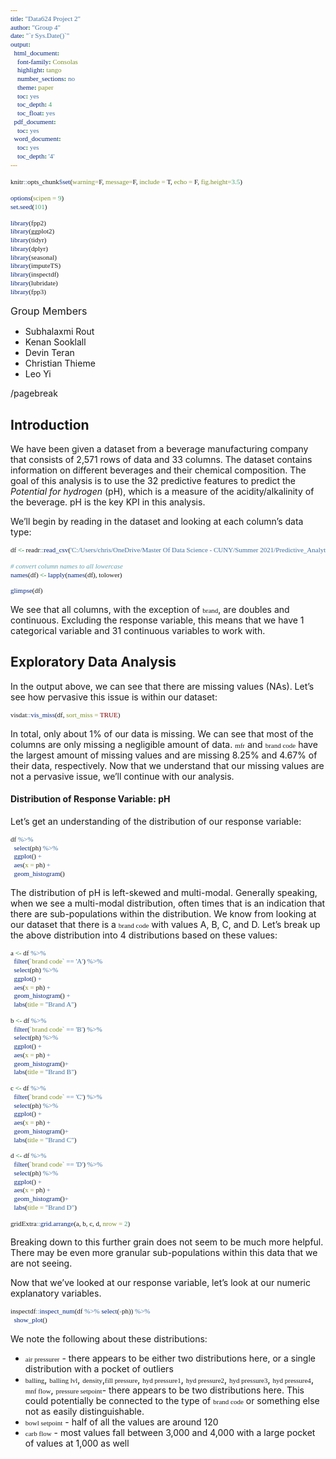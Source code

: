 ```yaml
---
title: "Data624 Project 2"
author: "Group 4"
date: "`r Sys.Date()`"
output:
  html_document:
    font-family: Consolas
    highlight: tango
    number_sections: no
    theme: paper
    toc: yes
    toc_depth: 4
    toc_float: yes
  pdf_document:
    toc: yes
  word_document:
    toc: yes
    toc_depth: '4'
---
```


```{=html}
<style type="text/css">

code {
  font-family: "Consolas";
  font-size: 11px;
}

pre {
  font-family: "Consolas";
  font-size: 11px;
}

mark {
  background-color: whitesmoke;
  color: black;
}

</style>
```
```r
knitr::opts_chunk$set(warning=F, message=F, include = T, echo = F, fig.height=3.5)

options(scipen = 9)
set.seed(101)

library(fpp2)
library(ggplot2)
library(tidyr)
library(dplyr)
library(seasonal)
library(imputeTS)
library(inspectdf)
library(lubridate)
library(fpp3)
```

<font size="3">Group Members</font>

-   Subhalaxmi Rout
-   Kenan Sooklall
-   Devin Teran
-   Christian Thieme
-   Leo Yi

/pagebreak

## Introduction

We have been given a dataset from a beverage manufacturing company that consists of 2,571 rows of data and 33 columns. The dataset contains information on different beverages and their chemical composition. The goal of this analysis is to use the 32 predictive features to predict the *Potential for hydrogen* (pH), which is a measure of the acidity/alkalinity of the beverage. pH is the key KPI in this analysis. 

We'll begin by reading in the dataset and looking at each column's data type: 

```r
df <- readr::read_csv('C:/Users/chris/OneDrive/Master Of Data Science - CUNY/Summer 2021/Predictive_Analytics/Predictive-Analytics-624/Project2-PredictiveModelingNonLinearRegressionTechniques/StudentData-TO_MODEL.csv')

# convert column names to all lowercase
names(df) <- lapply(names(df), tolower)

glimpse(df)
```
We see that all columns, with the exception of `brand`, are doubles and continuous. Excluding the response variable, this means that we have 1 categorical variable and 31 continuous variables to work with. 

## Exploratory Data Analysis

In the output above, we can see that there are missing values (NAs). Let's see how pervasive this issue is within our dataset: 

```r
visdat::vis_miss(df, sort_miss = TRUE)
```

In total, only about 1% of our data is missing. We can see that most of the columns are only missing a negligible amount of data. `mfr` and `brand code` have the largest amount of missing values and are missing 8.25% and 4.67% of their data, respectively. Now that we understand that our missing values are not a pervasive issue, we'll continue with our analysis.

#### Distribution of Response Variable: pH

Let's get an understanding of the distribution of our response variable: 

```r
df %>% 
  select(ph) %>%
  ggplot() + 
  aes(x = ph) + 
  geom_histogram()
```

The distribution of pH is left-skewed and multi-modal. Generally speaking, when we see a multi-modal distribution, often times that is an indication that there are sub-populations within the distribution. We know from looking at our dataset that there is a `brand code` with values A, B, C, and D. Let's break up the above distribution into 4 distributions based on these values: 

```r
a <- df %>% 
  filter(`brand code` == 'A') %>% 
  select(ph) %>%
  ggplot() + 
  aes(x = ph) + 
  geom_histogram() +
  labs(title = "Brand A")

b <- df %>% 
  filter(`brand code` == 'B') %>% 
  select(ph) %>%
  ggplot() + 
  aes(x = ph) + 
  geom_histogram()+
  labs(title = "Brand B")

c <- df %>% 
  filter(`brand code` == 'C') %>% 
  select(ph) %>%
  ggplot() + 
  aes(x = ph) + 
  geom_histogram()+
  labs(title = "Brand C")

d <- df %>% 
  filter(`brand code` == 'D') %>% 
  select(ph) %>%
  ggplot() + 
  aes(x = ph) + 
  geom_histogram()+
  labs(title = "Brand D")

gridExtra::grid.arrange(a, b, c, d, nrow = 2)
```

Breaking down to this further grain does not seem to be much more helpful. There may be even more granular sub-populations within this data that we are not seeing. 

Now that we've looked at our response variable, let's look at our numeric explanatory variables.

```r
inspectdf::inspect_num(df %>% select(-ph)) %>% 
  show_plot()
```

We note the following about these distributions: 

* `air pressurer` - there appears to be either two distributions here, or a single distribution with a pocket of outliers
* `balling`, `balling lvl`, `density`,`fill pressure`, `hyd pressure1`, `hyd pressure2`, `hyd pressure3`, `hyd pressure4`, `mnf flow`, `pressure setpoint`- there appears to be two distributions here. This could potentially be connected to the type of `brand code` or something else not as easily distinguishable. 
* `bowl setpoint` - half of all the values are around 120
* `carb flow` - most values fall between 3,000 and 4,000 with a large pocket of values at 1,000 as well


